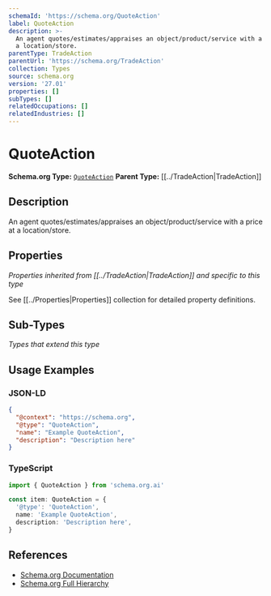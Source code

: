 ```yaml
---
schemaId: 'https://schema.org/QuoteAction'
label: QuoteAction
description: >-
  An agent quotes/estimates/appraises an object/product/service with a price at
  a location/store.
parentType: TradeAction
parentUrl: 'https://schema.org/TradeAction'
collection: Types
source: schema.org
version: '27.01'
properties: []
subTypes: []
relatedOccupations: []
relatedIndustries: []
---
```

# QuoteAction

**Schema.org Type:** [`QuoteAction`](https://schema.org/QuoteAction)
**Parent Type:** [[../TradeAction|TradeAction]]

## Description

An agent quotes/estimates/appraises an object/product/service with a price at a location/store.

## Properties

*Properties inherited from [[../TradeAction|TradeAction]] and specific to this type*

See [[../Properties|Properties]] collection for detailed property definitions.

## Sub-Types

*Types that extend this type*

## Usage Examples

### JSON-LD

```json
{
  "@context": "https://schema.org",
  "@type": "QuoteAction",
  "name": "Example QuoteAction",
  "description": "Description here"
}
```

### TypeScript

```typescript
import { QuoteAction } from 'schema.org.ai'

const item: QuoteAction = {
  '@type': 'QuoteAction',
  name: 'Example QuoteAction',
  description: 'Description here',
}
```

## References

- [Schema.org Documentation](https://schema.org/QuoteAction)
- [Schema.org Full Hierarchy](https://schema.org/docs/full.html)
